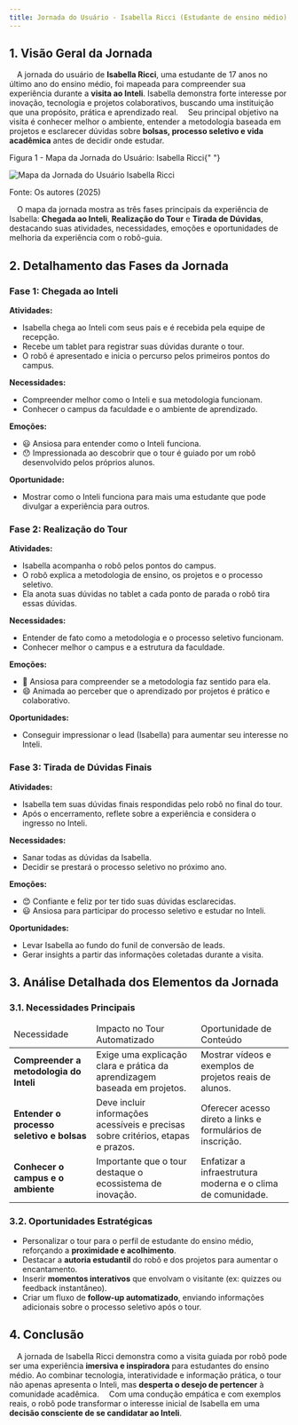 ```yaml
---
title: Jornada do Usuário - Isabella Ricci (Estudante de ensino médio)
---
```


## 1. Visão Geral da Jornada

&emsp;A jornada do usuário de **Isabella Ricci**, uma estudante de 17 anos no último ano do ensino médio, foi mapeada para compreender sua experiência durante a **visita ao Inteli**. Isabella demonstra forte interesse por inovação, tecnologia e projetos colaborativos, buscando uma instituição que una propósito, prática e aprendizado real.
&emsp;Seu principal objetivo na visita é conhecer melhor o ambiente, entender a metodologia baseada em projetos e esclarecer dúvidas sobre **bolsas, processo seletivo e vida acadêmica** antes de decidir onde estudar.

<p style={{ textAlign: "center" }}>
  Figura 1 - Mapa da Jornada do Usuário: Isabella Ricci{" "}
</p>

![Mapa da Jornada do Usuário Isabella Ricci](./imgs/jornada-candidato.png)

<p style={{ textAlign: "center" }}>Fonte: Os autores (2025)</p>

&emsp;O mapa da jornada mostra as três fases principais da experiência de Isabella: **Chegada ao Inteli**, **Realização do Tour** e **Tirada de Dúvidas**, destacando suas atividades, necessidades, emoções e oportunidades de melhoria da experiência com o robô-guia.

## 2. Detalhamento das Fases da Jornada

<Steps>

### Fase 1: Chegada ao Inteli

**Atividades:**

- Isabella chega ao Inteli com seus pais e é recebida pela equipe de recepção.
- Recebe um tablet para registrar suas dúvidas durante o tour.
- O robô é apresentado e inicia o percurso pelos primeiros pontos do campus.

**Necessidades:**

- Compreender melhor como o Inteli e sua metodologia funcionam.
- Conhecer o campus da faculdade e o ambiente de aprendizado.

**Emoções:**

- 😃 Ansiosa para entender como o Inteli funciona.
- 😯 Impressionada ao descobrir que o tour é guiado por um robô desenvolvido pelos próprios alunos.

**Oportunidade:**

- Mostrar como o Inteli funciona para mais uma estudante que pode divulgar a experiência para outros.

### Fase 2: Realização do Tour

**Atividades:**

- Isabella acompanha o robô pelos pontos do campus.
- O robô explica a metodologia de ensino, os projetos e o processo seletivo.
- Ela anota suas dúvidas no tablet a cada ponto de parada o robô tira essas dúvidas.

**Necessidades:**

- Entender de fato como a metodologia e o processo seletivo funcionam.
- Conhecer melhor o campus e a estrutura da faculdade.

**Emoções:**

- 🤔 Ansiosa para compreender se a metodologia faz sentido para ela.
- 😄 Animada ao perceber que o aprendizado por projetos é prático e colaborativo.

**Oportunidades:**

- Conseguir impressionar o lead (Isabella) para aumentar seu interesse no Inteli.

### Fase 3: Tirada de Dúvidas Finais

**Atividades:**

- Isabella tem suas dúvidas finais respondidas pelo robô no final do tour.
- Após o encerramento, reflete sobre a experiência e considera o ingresso no Inteli.

**Necessidades:**

- Sanar todas as dúvidas da Isabella.
- Decidir se prestará o processo seletivo no próximo ano.

**Emoções:**

- 😊 Confiante e feliz por ter tido suas dúvidas esclarecidas.
- 😃 Ansiosa para participar do processo seletivo e estudar no Inteli.

**Oportunidades:**

- Levar Isabella ao fundo do funil de conversão de leads.
- Gerar insights a partir das informações coletadas durante a visita.

</Steps>

## 3. Análise Detalhada dos Elementos da Jornada

### 3.1. Necessidades Principais

<table>
  <thead>
    <tr>
      <td>Necessidade</td>
      <td>Impacto no Tour Automatizado</td>
      <td>Oportunidade de Conteúdo</td>
    </tr>
  </thead>
  <tbody>
    <tr>
      <td>
        <strong>Compreender a metodologia do Inteli</strong>
      </td>
      <td>
        Exige uma explicação clara e prática da aprendizagem baseada em
        projetos.
      </td>
      <td>Mostrar vídeos e exemplos de projetos reais de alunos.</td>
    </tr>
    <tr>
      <td>
        <strong>Entender o processo seletivo e bolsas</strong>
      </td>
      <td>
        Deve incluir informações acessíveis e precisas sobre critérios, etapas e
        prazos.
      </td>
      <td>Oferecer acesso direto a links e formulários de inscrição.</td>
    </tr>
    <tr>
      <td>
        <strong>Conhecer o campus e o ambiente</strong>
      </td>
      <td>Importante que o tour destaque o ecossistema de inovação.</td>
      <td>Enfatizar a infraestrutura moderna e o clima de comunidade.</td>
    </tr>
  </tbody>
</table>

### 3.2. Oportunidades Estratégicas

- Personalizar o tour para o perfil de estudante do ensino médio, reforçando a **proximidade e acolhimento**.
- Destacar a **autoria estudantil** do robô e dos projetos para aumentar o encantamento.
- Inserir **momentos interativos** que envolvam o visitante (ex: quizzes ou feedback instantâneo).
- Criar um fluxo de **follow-up automatizado**, enviando informações adicionais sobre o processo seletivo após o tour.

## 4. Conclusão

&emsp;A jornada de Isabella Ricci demonstra como a visita guiada por robô pode ser uma experiência **imersiva e inspiradora** para estudantes do ensino médio. Ao combinar tecnologia, interatividade e informação prática, o tour não apenas apresenta o Inteli, mas **desperta o desejo de pertencer** à comunidade acadêmica.
&emsp;Com uma condução empática e com exemplos reais, o robô pode transformar o interesse inicial de Isabella em uma **decisão consciente de se candidatar ao Inteli**.
